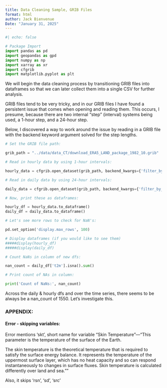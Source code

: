 ```yaml
---
title: Data Cleaning Sample, GRIB Files
format: html
author: Jack Bienvenue
Date: "January 31, 2025"
---
```


``` python
#| echo: false

# Package Import
import pandas as pd
import geopandas as gpd
import numpy as np
import xarray as xr
import cfgrib
import matplotlib.pyplot as plt
```

We will begin the data cleaning process by transitioning GRIB files into dataframes so that we can later collect them into a single CSV for further analysis.

GRIB files tend to be very tricky, and in our GRIB files I have found a persistent issue that comes when opening and reading them. This occurs, I presume, because there are two internal "step" (interval) systems being used, a 1-hour step, and a 24-hour step.

Below, I discovered a way to work around the issue by reading in a GRIB file with the backend keyword argument solved for the step lengths.



```python
# Set the GRIB file path:

grib_path = "../data/data_CT/download_ERA5_LAND_package_1982_10.grib"

# Read in hourly data by using 1-hour intervals:

hourly_data = cfgrib.open_dataset(grib_path, backend_kwargs={'filter_by_keys': {'typeOfLevel': 'surface', 'step': 1}})

# Read in daily data by using 24-hour intervals:

daily_data = cfgrib.open_dataset(grib_path, backend_kwargs={'filter_by_keys': {'typeOfLevel': 'surface', 'step': 24}})

# Now, print these as dataframes:

hourly_df = hourly_data.to_dataframe()
daily_df = daily_data.to_dataframe()

# Let's see more rows to check for NaN's:

pd.set_option('display.max_rows', 100)

# Display dataframes (if you would like to see them)
#####display(hourly_df)
#####display(daily_df)

# Count NaNs in column of new dfs:

nan_count = daily_df['t2m'].isna().sum()

# Print count of NAs in column:

print('Count of NaNs:', nan_count)
```

Across the daily & hourly dfs and over the time series, there seems to be always be a nan_count of 1550. Let's investigate this.


### APPENDIX:

#### Error - skipping variables:

Error mentions 'skt', short name for variable "Skin Temperature"---"This parameter is the temperature of the surface of the Earth.

The skin temperature is the theoretical temperature that is required to satisfy the surface energy balance. It represents the temperature of the uppermost surface layer, which has no heat capacity and so can respond instantaneously to changes in surface fluxes. Skin temperature is calculated differently over land and sea.""

Also, it skips 'rsn', 'sd', 'src'